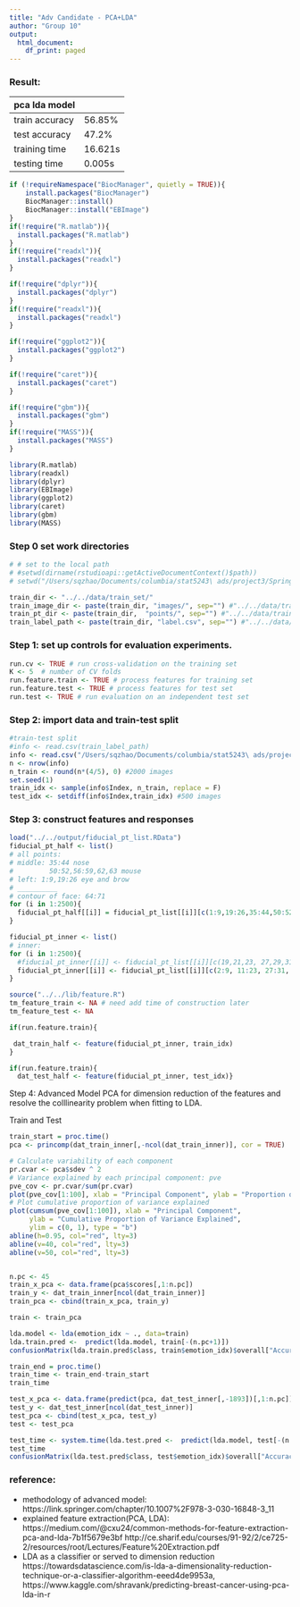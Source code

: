 ```yaml
---
title: "Adv Candidate - PCA+LDA"
author: "Group 10"
output:
  html_document:
    df_print: paged
---
```

### Result:   
|  pca lda model |  
| ------ | ------ | 
| train accuracy | 56.85% | 
| test accuracy | 47.2% | 
| training time | 16.621s |
| testing time | 0.005s |


```r
if (!requireNamespace("BiocManager", quietly = TRUE)){
    install.packages("BiocManager")
    BiocManager::install()
    BiocManager::install("EBImage")
}
if(!require("R.matlab")){
  install.packages("R.matlab")
}
if(!require("readxl")){
  install.packages("readxl")
}

if(!require("dplyr")){
  install.packages("dplyr")
}
if(!require("readxl")){
  install.packages("readxl")
}

if(!require("ggplot2")){
  install.packages("ggplot2")
}

if(!require("caret")){
  install.packages("caret")
}

if(!require("gbm")){
  install.packages("gbm")
}
if(!require("MASS")){
  install.packages("MASS")
}

library(R.matlab)
library(readxl)
library(dplyr)
library(EBImage)
library(ggplot2)
library(caret)
library(gbm)
library(MASS)
```

### Step 0 set work directories
```r
# # set to the local path
# #setwd(dirname(rstudioapi::getActiveDocumentContext()$path))
# setwd("/Users/sqzhao/Documents/columbia/stat5243\ ads/project3/Spring2020-Project3-group10/doc/candidate\ models/Main_pca.Rmd")

train_dir <- "../../data/train_set/"
train_image_dir <- paste(train_dir, "images/", sep="") #"../../data/train_set/images/"
train_pt_dir <- paste(train_dir,  "points/", sep="") #"../../data/train_set/points/"
train_label_path <- paste(train_dir, "label.csv", sep="") #"../../data/train_set/label.csv"
```

### Step 1: set up controls for evaluation experiments.
```r
run.cv <- TRUE # run cross-validation on the training set
K <- 5  # number of CV folds
run.feature.train <- TRUE # process features for training set
run.feature.test <- TRUE # process features for test set
run.test <- TRUE # run evaluation on an independent test set
```

### Step 2: import data and train-test split 
```r
#train-test split
#info <- read.csv(train_label_path)
info <- read.csv("/Users/sqzhao/Documents/columbia/stat5243\ ads/project3/Spring2020-Project3-group10/data/train_set/label.csv") 
n <- nrow(info) 
n_train <- round(n*(4/5), 0) #2000 images
set.seed(1)
train_idx <- sample(info$Index, n_train, replace = F)
test_idx <- setdiff(info$Index,train_idx) #500 images
```


### Step 3: construct features and responses

```r
load("../../output/fiducial_pt_list.RData")
fiducial_pt_half <- list()
# all points:
# middle: 35:44 nose
#         50:52,56:59,62,63 mouse
# left: 1:9,19:26 eye and brow
# __________
# contour of face: 64:71
for (i in 1:2500){
  fiducial_pt_half[[i]] = fiducial_pt_list[[i]][c(1:9,19:26,35:44,50:52,56:59,62,63,64:71),]
}

fiducial_pt_inner <- list()
# inner: 
for (i in 1:2500){
  #fiducial_pt_inner[[i]] <- fiducial_pt_list[[i]][c(19,21,23, 27,29,31,2,4,6,8,11,13,15,17,1,10,41,42,44,46,47,50,51,38,53,54,55,57,59,62,67,71,75),]
  fiducial_pt_inner[[i]] <- fiducial_pt_list[[i]][c(2:9, 11:23, 27:31, 37, 39:49,50,52,54,56),]
}

```


```r
source("../../lib/feature.R")
tm_feature_train <- NA # need add time of construction later
tm_feature_test <- NA

if(run.feature.train){

 dat_train_half <- feature(fiducial_pt_inner, train_idx)
}

if(run.feature.train){
  dat_test_half <- feature(fiducial_pt_inner, test_idx)}


```

Step 4: Advanced Model
PCA for dimension reduction of the features and resolve the colllinearity problem when fitting to LDA.

Train and Test
```r
train_start = proc.time()
pca <- princomp(dat_train_inner[,-ncol(dat_train_inner)], cor = TRUE)

# Calculate variability of each component
pr.cvar <- pca$sdev ^ 2
# Variance explained by each principal component: pve
pve_cov <- pr.cvar/sum(pr.cvar)
plot(pve_cov[1:100], xlab = "Principal Component", ylab = "Proportion of Variance Explained", ylim = c(0, 1), type = "b")
# Plot cumulative proportion of variance explained
plot(cumsum(pve_cov[1:100]), xlab = "Principal Component", 
     ylab = "Cumulative Proportion of Variance Explained", 
     ylim = c(0, 1), type = "b")
abline(h=0.95, col="red", lty=3)
abline(v=40, col="red", lty=3)
abline(v=50, col="red", lty=3)


n.pc <- 45
train_x_pca <- data.frame(pca$scores[,1:n.pc]) 
train_y <- dat_train_inner[ncol(dat_train_inner)]
train_pca <- cbind(train_x_pca, train_y)

train <- train_pca

lda.model <- lda(emotion_idx ~ ., data=train)
lda.train.pred <-  predict(lda.model, train[-(n.pc+1)])
confusionMatrix(lda.train.pred$class, train$emotion_idx)$overall["Accuracy"]

train_end = proc.time()
train_time <- train_end-train_start
train_time

test_x_pca <- data.frame(predict(pca, dat_test_inner[,-1893])[,1:n.pc])
test_y <- dat_test_inner[ncol(dat_test_inner)]
test_pca <- cbind(test_x_pca, test_y)
test <- test_pca

test_time <- system.time(lda.test.pred <-  predict(lda.model, test[-(n.pc+1)]))
test_time
confusionMatrix(lda.test.pred$class, test$emotion_idx)$overall["Accuracy"]
```


### reference:
- methodology of advanced model: https://link.springer.com/chapter/10.1007%2F978-3-030-16848-3_11
- explained feature extraction(PCA, LDA): https://medium.com/@cxu24/common-methods-for-feature-extraction-pca-and-lda-7b1f5679e3bf
http://ce.sharif.edu/courses/91-92/2/ce725-2/resources/root/Lectures/Feature%20Extraction.pdf
- LDA as a classifier or served to dimension reduction https://towardsdatascience.com/is-lda-a-dimensionality-reduction-technique-or-a-classifier-algorithm-eeed4de9953a, https://www.kaggle.com/shravank/predicting-breast-cancer-using-pca-lda-in-r
